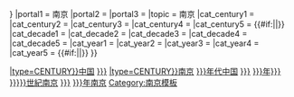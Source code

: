 {{Chronology category template/TEMPLATE
|century = {{{century|}}}
|decade = {{{decade|}}}
|year = {{{year|{{{1|}}}}}}
|portal1 = 南京
|portal2 = 
|portal3 = 
|topic = 南京{{{topic|}}}
|cat_century1  = [[Category:{{CCT/TABLE|{{{century|}}}|type=CENTURY}}中国{{{topic|}}}]]
|cat_century2  = 
|cat_century3  = 
|cat_century4  = [[Category:各世纪南京{{{topic|}}}]]
|cat_century5  = {{#if:{{{topic|}}}|[[Category:{{CCT/TABLE|{{{century|}}}|type=CENTURY}}南京]]|}}
|cat_decade1  = [[Category:{{{decade|}}}年代中国{{{topic|}}}]]
|cat_decade2  = 
|cat_decade3  = 
|cat_decade4  = [[Category:各年代中国{{{topic|}}}]]
|cat_decade5  =
|cat_year1  = [[Category:{{{year|{{{1|}}}}}}年{{Nanjing by year/belong to|{{{year|{{{1|}}}}}}}}{{{topic|}}}]]
|cat_year2  = 
|cat_year3  = [[Category:{{CENTURY|{{{year|{{{1|}}}}}}}}世紀南京{{{topic|}}}]]
|cat_year4  = [[Category:各年南京{{{topic|}}}]]
|cat_year5  = {{#if:{{{topic|}}}|[[Category:{{{year|{{{1|}}}}}}年南京]]|}}
}}<noinclude>
[[Category:南京模板]]
</noinclude>